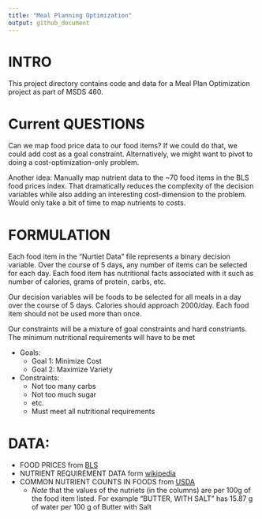 ```yaml
---
title: "Meal Planning Optimization"
output: github_document
---
```




# INTRO
This project directory contains code and data for a Meal Plan Optimization project as part of MSDS 460. 

# Current QUESTIONS
Can we map food price data to our food items? If we could do that, we could add cost as a goal constraint. Alternatively, we might want to pivot to doing a cost-optimization-only problem. 

Another idea: Manually map nutrient data to the ~70 food items in the BLS food prices index. That dramatically reduces the complexity of the decision variables while also adding an interesting cost-dimension to the problem. Would only take a bit of time to map nutrients to costs. 

# FORMULATION

Each food item in the "Nurtiet Data" file represents a binary decision variable. Over the course of 5 days, any number of items can be selected for each day. Each food item has nutritional facts associated with it such as number of calories, grams of protein, carbs, etc. 

Our decision variables will be foods to be selected for all meals in a day over the course of 5 days. Calories should approach 2000/day. Each food item should not be used more than once. 

Our constraints will be a mixture of goal constraints and hard constriants. The minimum nutritional requirements will have to be met


- Goals:
    - Goal 1: Minimize Cost
    - Goal 2: Maximize Variety
- Constraints:
    - Not too many carbs
    - Not too much sugar
    - etc. 
    - Must meet all nutritional requirements
    


# DATA:
- FOOD PRICES from [BLS](https://www.bls.gov/regions/mid-atlantic/data/averageretailfoodandenergyprices_usandwest_table.htm)
- NUTRIENT REQUIREMENT DATA form [wikipedia](https://en.wikipedia.org/wiki/Dietary_Reference_Intake)
- COMMON NUTRIENT COUNTS IN FOODS from [USDA](https://www.ars.usda.gov/northeast-area/beltsville-md-bhnrc/beltsville-human-nutrition-research-center/nutrient-data-laboratory/docs/sr28-download-files/)
    - *Note* that the values of the nutriets (in the columns) are per 100g of the food item listed. For example "BUTTER, WITH SALT" has 15.87 g of water per 100 g of Butter with Salt 






